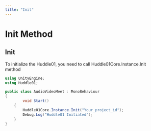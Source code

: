 ---
title: "Init"
---


# Init Method

## Init

To initialize the Huddle01, you need to call Huddle01Core.Instance.Init method

```csharp filename=".csharp"
using UnityEngine;
using Huddle01;

public class AudioVideoMeet : MonoBehaviour
{
		void Start()
    {
        Huddle01Core.Instance.Init("Your_project_id");
        Debug.Log("Huddle01 Initiated");
    }
}
```
